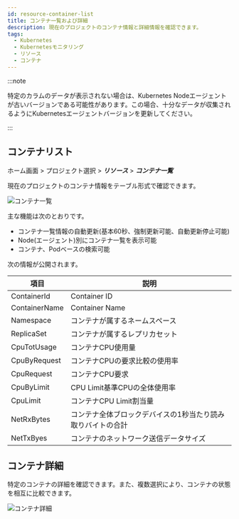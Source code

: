 ```yaml
---
id: resource-container-list
title: コンテナ一覧および詳細
description: 現在のプロジェクトのコンテナ情報と詳細情報を確認できます。
tags:
  - Kubernetes
  - Kubernetesモニタリング
  - リソース
  - コンテナ
---
```


:::note

特定のカラムのデータが表示されない場合は、Kubernetes Nodeエージェントが古いバージョンである可能性があります。この場合、十分なデータが収集されるようにKubernetesエージェントバージョンを更新してください。 

:::

## コンテナリスト

ホーム画面 > プロジェクト選択 > **_リソース_** > **_コンテナ一覧_**

現在のプロジェクトのコンテナ情報をテーブル形式で確認できます。

![コンテナ一覧](https://img.whatap.io/media/images/whatap_kubernetes_resource_container_list.png)

主な機能は次のとおりです。

-   コンテナ一覧情報の自動更新(基本60秒、強制更新可能、自動更新停止可能)
-   Node(エージェント)別にコンテナ一覧を表示可能
-   コンテナ、Podベースの検索可能

次の情報が公開されます。

| 項目            | 説明                                                |
| ------------- | ------------------------------------------------- |
| ContainerId   | Container ID                                      |
| ContainerName | Container Name                                    |
| Namespace     | コンテナが属するネームスペース                                   |
| ReplicaSet    | コンテナが属するレプリカセット                                   |
| CpuTotUsage   | コンテナCPU使用量                                        |
| CpuByRequest  | コンテナCPUの要求比較の使用率                                  |
| CpuRequest    | コンテナCPU要求                                         |
| CpuByLimit    | CPU Limit基準CPUの全体使用率                              |
| CpuLimit      | コンテナCPU Limit割当量                                  |
| NetRxBytes    | コンテナ全体ブロックデバイスの1秒当たり読み取りバイトの合計                    |
| NetTxByes     | コンテナのネットワーク送信データサイズ                               |

## コンテナ詳細

特定のコンテナの詳細を確認できます。また、複数選択により、コンテナの状態を相互に比較できます。

![コンテナ詳細](https://img.whatap.io/media/images/whatap_kubernetes_resource_container_detail.png)
